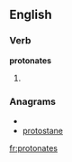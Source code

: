 
==English==

===Verb===
'''protonates'''

# {{third-person singular of|[[protonate]]}}

===Anagrams===
* {{alphagram|aenooprstt}}
* [[protostane#English|protostane]]

[[fr:protonates]]